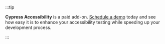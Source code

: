 :::tip

**Cypress Accessibility** is a paid add-on. [Schedule a demo](<https://www.cypress.io/accessibility?utm_medium=addon-tip&utm_source=docs.cypress.io&utm_content=Schedule a demo>) today and see how easy it is to enhance your accessibility testing while speeding up your development process.

:::
